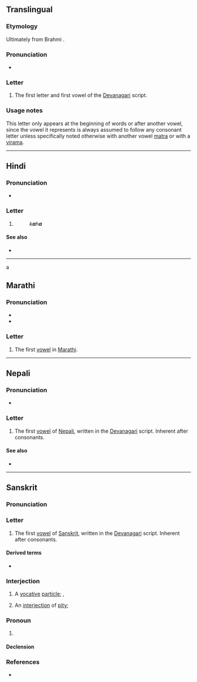 {{also|अं|अँ|अः|अ-}}
{{character info}}
==Translingual==

===Etymology===
Ultimately from Brahmi {{l|mul|𑀅|sc=Brah|tr=a}}.

===Pronunciation===
* {{IPA|mul|/ə/}}

===Letter===
{{mul-Deva|a}}

# The first letter and first vowel of the [[Devanagari]] script.

===Usage notes===
This letter only appears at the beginning of words or after another vowel, since the vowel it represents is always assumed to follow any consonant letter unless specifically noted otherwise with another vowel [[matra]] or with a [[virama]].

----

==Hindi==

===Pronunciation===
* {{hi-IPA|अ.}}

===Letter===
{{head|hi|letter}}

# {{n-g|the first [[vowel]] of [[Hindi]], written in the [[Devanagari]] script; inherent after consonants}}
#: {{lang|hi|कह}} ''k'''a'''h'''a'''''

====See also====
* {{list:Devanagari script letters/hi}}

----
a

==Marathi==

===Pronunciation===
* {{mr-IPA}}
* {{audio|mr|LL-Q1571 (mar)-नंदिनी रानडे-अ.wav|Audio}}

===Letter===
{{head|mr|letter}}

# The first [[vowel]] in [[Marathi]].

----

==Nepali==

===Pronunciation===
* {{ne-IPA}}

===Letter===
{{head|ne|letter}}

# The first [[vowel]] of [[Nepali]], written in the [[Devanagari]] script. Inherent after consonants.

====See also====
* {{list:Devanagari script letters/ne}}
----

==Sanskrit==

===Pronunciation===
{{sa-IPA}}

===Letter===
{{head|sa|letter}}

# The first [[vowel]] of [[Sanskrit]], written in the [[Devanagari]] script. Inherent after consonants.

====Derived terms====
* {{l|sa|अकार}}

===Interjection===
{{head|sa|interjection}}

# A [[vocative]] [[particle]]; {{l|en|o}}, {{l|en|oh}}
#: {{ux|sa|'''अ''' अनन्त|inline=1|tr='''A''' Ananta|'''O''' Vishnu!}}
# An [[interjection]] of [[pity]]; {{l|en|ah}}

===Pronoun===
{{head|sa|pronoun}}

# {{n-g|a [[pronominal]] [[base]]}}

====Declension====
{{sa-decl-noun|अः|औ|आः|अ|औ|आः|अम्|औ|आन्|एन|आभ्याम्|ऐः|आय|आभ्याम्|एभ्यः|आत्|आभ्याम्|एभ्यः|अस्य|अयोः|आनाम्|ए|अयोः|एसु}}

===References===
* {{R:sa:MW|0001}}
